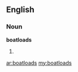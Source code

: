 ==English==

===Noun===
'''boatloads'''

# {{plural of|[[boatload]]}}

[[ar:boatloads]]
[[my:boatloads]]